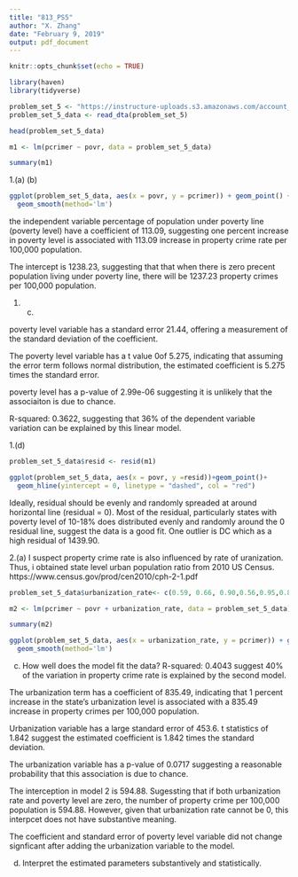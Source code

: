 ```yaml
---
title: "813_PS5"
author: "X. Zhang"
date: "February 9, 2019"
output: pdf_document
---
```


```r
knitr::opts_chunk$set(echo = TRUE)
```

```r
library(haven)
library(tidyverse)

problem_set_5 <- "https://instructure-uploads.s3.amazonaws.com/account_83960000000000001/attachments/1784257/Prob_5_data.dta?response-content-disposition=attachment%3B%20filename%3D%22Prob_5_data.dta%22%3B%20filename%2A%3DUTF-8%27%27Prob%255F5%255Fdata.dta&X-Amz-Algorithm=AWS4-HMAC-SHA256&X-Amz-Credential=AKIAJDW777BLV26JM2MQ%2F20190210%2Fus-east-1%2Fs3%2Faws4_request&X-Amz-Date=20190210T044211Z&X-Amz-Expires=86400&X-Amz-SignedHeaders=host&X-Amz-Signature=5b4ad3608d6a4c55b191b3862451f8b86d3122b1af0b26e543f2db7e67eb0f18"
problem_set_5_data <- read_dta(problem_set_5)

head(problem_set_5_data)

m1 <- lm(pcrimer ~ povr, data = problem_set_5_data)

summary(m1)

```

1.(a) (b)

```r

ggplot(problem_set_5_data, aes(x = povr, y = pcrimer)) + geom_point() +
  geom_smooth(method='lm')
```

the independent variable percentage of population under poverty line (poverty level) have a coefficient of 113.09, suggesting one percent increase in poverty level is associated with 113.09 increase in property crime rate per 100,000 population. 

The intercept is 1238.23, suggesting that that when there is zero precent population living under poverty line, there will be 1237.23 property crimes per 100,000 population.


1. (c)

poverty level variable has a standard error 21.44, offering a measurement of the standard deviation of the coefficient. 

The poverty level variable has a  t value 0of 5.275, indicating that assuming the error term follows normal distribution, the estimated coefficient is 5.275 times the standard error.

poverty level has a p-value of 2.99e-06 suggesting it is unlikely that the associaiton is due to chance.

R-squared:  0.3622, suggesting that 36% of the dependent variable variation can be explained by this linear model. 

1.(d)

```r
problem_set_5_data$resid <- resid(m1)

ggplot(problem_set_5_data, aes(x = povr, y =resid))+geom_point()+
  geom_hline(yintercept = 0, linetype = "dashed", col = "red")

```

Ideally, residual should be evenly and randomly spreaded at around horizontal line (residual = 0). Most of the residual, particularly states with poverty level of 10-18% does distributed evenly and randomly around the 0 residual line, suggest the data is a good fit. One outlier is DC which as a high residual of 1439.90.


2.(a) I suspect property crime rate is also influenced by rate of uranization. Thus, i obtained state level urban population ratio from 2010 US Census. https://www.census.gov/prod/cen2010/cph-2-1.pdf


```r
problem_set_5_data$urbanization_rate<- c(0.59, 0.66, 0.90,0.56,0.95,0.86,0.88,0.83,1.00,0.91,0.75,0.92,0.71,0.89,0.72,0.64,0.74,0.58,0.73,0.39,0.87,0.92,0.75,0.73,0.49,0.70,0.56,0.73,0.94,0.60,0.95,0.77,0.88,0.66,0.60,0.78,0.66,0.81,0.79,0.91,0.66,0.57,0.66,0.85,0.91,0.39,0.76,0.84,0.49,0.70,0.65)

m2 <- lm(pcrimer ~ povr + urbanization_rate, data = problem_set_5_data)

summary(m2)

ggplot(problem_set_5_data, aes(x = urbanization_rate, y = pcrimer)) + geom_point() +
  geom_smooth(method='lm')

```
c. How well does the model fit the data?
R-squared:  0.4043 suggest 40% of the variation in property crime rate is explained by the second model. 

The urbanization term has a coefficient of 835.49, indicating that 1 percent increase in the state's urbanization level is associated with a 835.49 increase in property crimes per 100,000 population.

Urbanization variable has a large standard error of 453.6. t statistics of 1.842 suggest the estimated coefficient is 1.842 times the standard deviation. 

The urbanization variable has a p-value of 0.0717 suggesting a reasonable probability that this association is due to chance.

The interception in model 2 is 594.88. Sugessting that if both urbanization rate and poverty level are zero, the number of property crime per 100,000 population is 594.88. However, given that urbanization rate cannot be 0, this interpcet does not have substantive meaning.

The coefficient and standard error of poverty level variable did not change signficant after adding the urbanization variable to the model.


d. Interpret the estimated parameters substantively and statistically.
